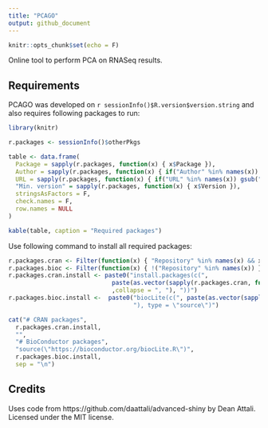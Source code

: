 ```yaml
---
title: "PCAGO"
output: github_document
---
```


```r
knitr::opts_chunk$set(echo = F)
```

Online tool to perform PCA on RNASeq results.

## Requirements

PCAGO was developed on `r sessionInfo()$R.version$version.string` and also requires following packages to run:

```r

library(knitr)

r.packages <- sessionInfo()$otherPkgs

table <- data.frame(
  Package = sapply(r.packages, function(x) { x$Package }),
  Author = sapply(r.packages, function(x) { if("Author" %in% names(x)) gsub("\n", "; ", x$Author) else "" }),
  URL = sapply(r.packages, function(x) { if("URL" %in% names(x)) gsub("\n", "; ", x$URL, fixed = T) else "" }),
  "Min. version" = sapply(r.packages, function(x) { x$Version }),
  stringsAsFactors = F,
  check.names = F,
  row.names = NULL
)

kable(table, caption = "Required packages")

```

Use following command to install all required packages:

```r

r.packages.cran <- Filter(function(x) { "Repository" %in% names(x) && x$Repository == "CRAN" }, sessionInfo()$otherPkgs)
r.packages.bioc <- Filter(function(x) { !("Repository" %in% names(x)) }, sessionInfo()$otherPkgs)
r.packages.cran.install <- paste0("install.packages(c(", 
                             paste(as.vector(sapply(r.packages.cran, function(x) { paste0("\"", x$Package, "\"") }))
                             ,collapse = ", "), "))")
r.packages.bioc.install <-  paste0("biocLite(c(", paste(as.vector(sapply(r.packages.bioc, function(x) { paste0("\"", x$Package, "\"") })), collapse = ", ") ,
                                   "), type = \"source\")")

cat("# CRAN packages",
  r.packages.cran.install,
  "",
  "# BioConductor packages",
  "source(\"https://bioconductor.org/biocLite.R\")",
  r.packages.bioc.install,
  sep = "\n")

```


## Credits

Uses code from https://github.com/daattali/advanced-shiny by Dean Attali. Licensed under the MIT license.